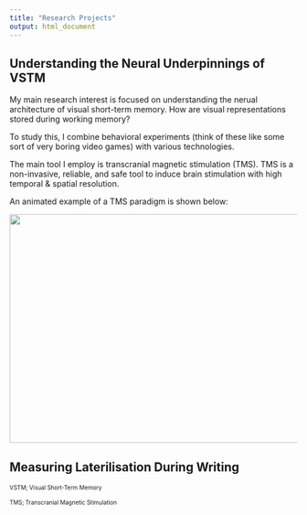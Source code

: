 ```yaml
---
title: "Research Projects"
output: html_document
---
```


## Understanding the Neural Underpinnings of VSTM
My main research interest is focused on understanding the nerual architecture of visual short-term memory. How are visual representations stored during working memory?

To study this, I combine behavioral experiments (think of these like some sort of very boring video games) with various technologies. 

The main tool I employ is transcranial magnetic stimulation (TMS). TMS is a non-invasive, reliable, and safe tool to induce brain stimulation with high temporal & spatial resolution.

An animated example of a TMS paradigm is shown below:

<img align="center" width="700" height="400" src="TMS_example.gif">


## Measuring Laterilisation During Writing


<font size="1"> VSTM; Visual Short-Term Memory

<font size="1"> TMS; Transcranial Magnetic Stimulation
